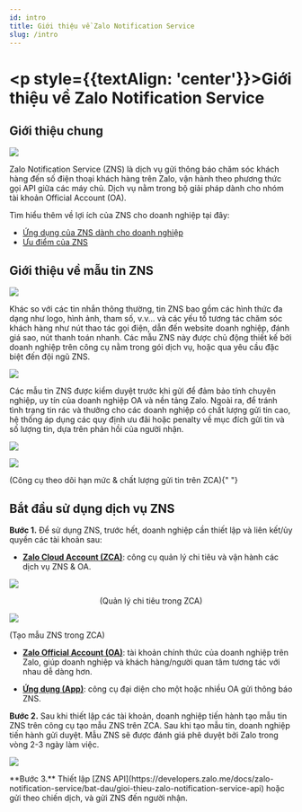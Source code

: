 ```yaml
---
id: intro
title: Giới thiệu về Zalo Notification Service
slug: /intro
---
```


# <p style={{textAlign: 'center'}}>Giới thiệu về Zalo Notification Service </p>

## Giới thiệu chung

<p style={{ textAlign: "center" }}>
  <img src="https://stc-oa.zdn.vn/uploads/2024/08/15/a8aabaadafd05da4589bb98f01340984.jpg" />
</p>
Zalo Notification Service (ZNS) là dịch vụ gửi thông báo chăm sóc khách hàng đến
số điện thoại khách hàng trên Zalo, vận hành theo phương thức gọi API giữa các máy
chủ. Dịch vụ nằm trong bộ giải pháp dành cho nhóm tài khoản Official Account (OA).

Tìm hiểu thêm về lợi ích của ZNS cho doanh nghiệp tại đây:

- [Ứng dụng của ZNS dành cho doanh nghiệp](https://zalo.cloud/blog?page=1&listCategory=%5BQBU97NEGMDQWRDZZQ6%5D)
- [Ưu điểm của ZNS](https://zalo.cloud/blog/4-diem-noi-bat-trong-tinh-nang-cua-zns/kgu48mb6b6bg6e67p)

## Giới thiệu về mẫu tin ZNS

<p style={{textAlign: 'center'}}>
    <img src="https://stc-oa.zdn.vn/uploads/2024/08/15/e83158978eda91ff9f2138ab5b4b1b12.png" />
</p>

Khác so với các tin nhắn thông thường, tin ZNS bao gồm các hình thức đa dạng như logo, hình ảnh, tham số, v.v... và các yếu tố tương tác chăm sóc khách hàng như nút thao tác gọi điện, dẫn đến website doanh nghiệp, đánh giá sao, nút thanh toán nhanh. Các mẫu ZNS này được chủ động thiết kế bởi doanh nghiệp trên công cụ nằm trong gói dịch vụ, hoặc qua yêu cầu đặc biệt đến đội ngũ ZNS.

<p style={{textAlign: 'center'}}>
    <img src="https://stc-oa.zdn.vn/uploads/2024/08/15/c9f4eeed48e6cb3f953c039319189c5e.png" />
</p>

Các mẫu tin ZNS được kiểm duyệt trước khi gửi để đảm bảo tính chuyên nghiệp, uy tín của doanh nghiệp OA và nền tảng Zalo. Ngoài ra, để tránh tình trạng tin rác và thưởng cho các doanh nghiệp có chất lượng gửi tin cao, hệ thống áp dụng các quy định ưu đãi hoặc penalty về mục đích gửi tin và số lượng tin, dựa trên phản hồi của người nhận.

<p style={{textAlign: 'center'}}>
    <img src="https://stc-oa.zdn.vn/uploads/2024/08/15/8691c39ca588f806ddab951d10302640.png" />
</p>
<p style={{textAlign: 'center'}}>
    <img src="https://stc-oa.zdn.vn/uploads/2024/08/15/bea78159766e45b3722b223ab326ebe5.png" />
</p>
<p style={{textAlign: 'center'}}>
  (Công cụ theo dõi hạn mức & chất lượng gửi tin trên ZCA){" "}
</p>

## Bắt đầu sử dụng dịch vụ ZNS

**Bước 1.** Để sử dụng ZNS, trước hết, doanh nghiệp cần thiết lập và liên kết/ủy quyền các tài khoản sau:

- **[Zalo Cloud Account (ZCA)](https://account.zalo.cloud/)**: công cụ quản lý chi tiêu và vận hành các dịch vụ ZNS & OA.

<p style={{ textAlign: "center" }}>
  <img src="https://stc-oa.zdn.vn/uploads/2024/08/15/f8374081adbb04f41b46dd65ee437ea1.png" />
</p>

<center>(Quản lý chi tiêu trong ZCA)</center>
<p style={{ textAlign: "center" }}>
  <img src="https://stc-oa.zdn.vn/uploads/2024/08/15/a81292a810bf5f06c44e40c730cf1256.png" />
</p>

<p style={{ textAlign: "center" }}> (Tạo mẫu ZNS trong ZCA) </p>

- **[Zalo Official Account (OA)](https://oa.zalo.me/)**: tài khoản chính thức của doanh nghiệp trên Zalo, giúp doanh nghiệp và khách hàng/người quan tâm tương tác với nhau dễ dàng hơn.

- **[Ứng dụng (App)](https://developers.zalo.me/createapp)**: công cụ đại diện cho một hoặc nhiều OA gửi thông báo ZNS.

**Bước 2.** Sau khi thiết lập các tài khoản, doanh nghiệp tiến hành tạo mẫu tin ZNS trên công cụ tạo mẫu ZNS trên ZCA. Sau khi tạo mẫu tin, doanh nghiệp tiến hành gửi duyệt. Mẫu ZNS sẽ được đánh giá phê duyệt bởi Zalo trong vòng 2-3 ngày làm việc.

<p style={{ textAlign: "center" }}>
  <img src="https://stc-oa.zdn.vn/uploads/2024/08/15/e6dc58c88cd316922c7f77244128ec91.png" />
</p>
**Bước 3.** Thiết lập [ZNS API](https://developers.zalo.me/docs/zalo-notification-service/bat-dau/gioi-thieu-zalo-notification-service-api)
hoặc gửi theo chiến dịch, và gửi ZNS đến người nhận.
